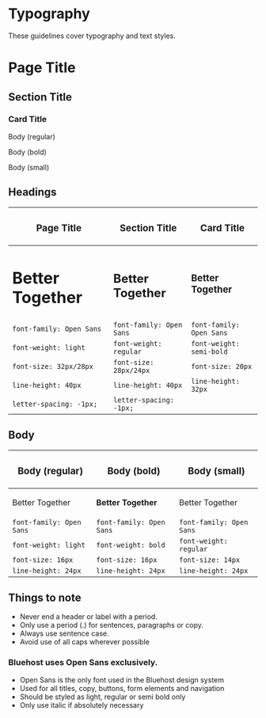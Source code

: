 
# Typography

These guidelines cover typography and text styles.


<Playground>
  <h1>Page Title</h1>
  <h2>Section Title</h2>
  <h3>Card Title</h3>
  <p>Body (regular)</p>
  <p>Body (bold)</p>
  <p>Body (small)</p>
</Playground>

## Headings

| <h3>Page Title</h3> | <h3>Section Title</h3> | <h3>Card Title</h3> |
| ----------- | ----------- | ----------- |
| <h1>Better Together</h1> | <h2>Better Together</h2> | <h3>Better Together</h3> |
| `font-family: Open Sans` | `font-family: Open Sans` | `font-family: Open Sans` |
| `font-weight: light` | `font-weight: regular` | `font-weight: semi-bold` |
| `font-size: 32px/28px` | `font-size: 28px/24px` | `font-size: 20px` |
| `line-height: 40px` | `line-height: 40px` | `line-height: 32px` |
| `letter-spacing: -1px;` | `letter-spacing: -1px;` |  |

## Body

| <h3>Body (regular)</h3> | <h3>Body (bold)</h3> | <h3>Body (small)</h3> |
| ----------- | ----------- | ----------- |
| <p>Better Together</p> | <p><strong>Better Together</strong></p> | <p>Better Together</p> |
| `font-family: Open Sans` | `font-family: Open Sans` | `font-family: Open Sans` |
| `font-weight: light` | `font-weight: bold` | `font-weight: regular` |
| `font-size: 16px` | `font-size: 16px` | `font-size: 14px` |
| `line-height: 24px` | `line-height: 24px` | `line-height: 24px` |

## Things to note
- Never end a header or label with a period.
- Only use a period (.) for sentences, paragraphs or copy.
- Always use sentence case.
- Avoid use of all caps wherever possible

### Bluehost uses Open Sans exclusively.
- Open Sans is the only font used in the Bluehost design system
- Used for all titles, copy, buttons, form elements and navigation
- Should be styled as light, regular or semi bold only
- Only use italic if absolutely necessary

